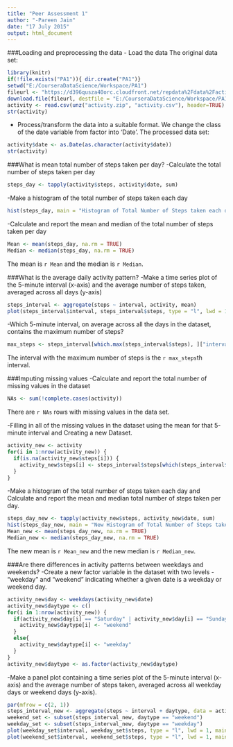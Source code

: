 ```yaml
---
title: "Peer Assessment 1"
author: "-Pareen Jain"
date: "17 July 2015"
output: html_document
---
```

###Loading and preprocessing the data
- Load the data
The original data set:
```r
library(knitr)
if(!file.exists("PA1")){ dir.create("PA1")}
setwd("E:/CourseraDataScience/Workspace/PA1")
fileurl <- "https://d396qusza40orc.cloudfront.net/repdata%2Fdata%2Factivity.zip"
download.file(fileurl, destfile = "E:/CourseraDataScience/Workspace/PA1/activity.zip", method = "curl")
activity <- read.csv(unz("activity.zip", "activity.csv"), header=TRUE)
str(activity)
```

- Process/transform the data into a suitable format.
We change the class of the date variable from factor into 'Date'.
The processed data set:
```r
activity$date <- as.Date(as.character(activity$date))
str(activity)
```

###What is mean total number of steps taken per day?
-Calculate the total number of steps taken per day
```r
steps_day <- tapply(activity$steps, activity$date, sum)
```

-Make a histogram of the total number of steps taken each day
```r
hist(steps_day, main = "Histogram of Total Number of Steps taken each day", xlab = "Total Number of Steps", col = "turquoise")
```

-Calculate and report the mean and median of the total number of steps taken per day
```r
Mean <- mean(steps_day, na.rm = TRUE)
Median <- median(steps_day, na.rm = TRUE)
```
The mean is `r Mean` and the median is `r Median`.

###What is the average daily activity pattern?
-Make a time series plot of the 5-minute interval (x-axis) and the average number of steps taken, averaged across all days (y-axis)
```r
steps_interval <- aggregate(steps ~ interval, activity, mean)
plot(steps_interval$interval, steps_interval$steps, type = "l", lwd = 1, main = "Average Number of Steps Averaged across all days", xlab = "Interval", ylab = "Average Number of Steps")
```

-Which 5-minute interval, on average across all the days in the dataset, contains the maximum number of steps?
```r
max_steps <- steps_interval[which.max(steps_interval$steps), ]["interval"]
```
The interval with the maximum number of steps is the `r max_steps`th interval.

###Imputing missing values
-Calculate and report the total number of missing values in the dataset
```r
NAs <- sum(!complete.cases(activity))
```
There are `r NAs` rows with missing values in the data set.

-Filling in all of the missing values in the dataset using the mean for that 5-minute interval and Creating a new Dataset.
```r
activity_new <- activity
for(i in 1:nrow(activity_new)) {
  if(is.na(activity_new$steps[i])) {
    activity_new$steps[i] <- steps_interval$steps[which(steps_interval$interval == activity_new$interval[i])]
  }
}
```

-Make a histogram of the total number of steps taken each day and Calculate and report the mean and median total number of steps taken per day.
```r
steps_day_new <- tapply(activity_new$steps, activity_new$date, sum)
hist(steps_day_new, main = "New Histogram of Total Number of Steps taken each day", xlab = "Total Number of Steps", col = "turquoise")
Mean_new <- mean(steps_day_new, na.rm = TRUE)
Median_new <- median(steps_day_new, na.rm = TRUE)
```
The new mean is `r Mean_new` and the new median is `r Median_new`.

###Are there differences in activity patterns between weekdays and weekends?
-Create a new factor variable in the dataset with two levels - "weekday" and "weekend" indicating whether a given date is a weekday or weekend day.
```r
activity_new$day <- weekdays(activity_new$date)
activity_new$daytype <- c()
for(i in 1:nrow(activity_new)) {
  if(activity_new$day[i] == "Saturday" | activity_new$day[i] == "Sunday") {
    activity_new$daytype[i] <- "weekend"
  }
  else{
    activity_new$daytype[i] <- "weekday"
  }
}
activity_new$daytype <- as.factor(activity_new$daytype)
```

-Make a panel plot containing a time series plot of the 5-minute interval (x-axis) and the average number of steps taken, averaged across all weekday days or weekend days (y-axis).
```r
par(mfrow = c(2, 1))
steps_interval_new <- aggregate(steps ~ interval + daytype, data = activity_new, mean)
weekend_set <- subset(steps_interval_new, daytype == "weekend")
weekday_set <- subset(steps_interval_new, daytype == "weekday")
plot(weekday_set$interval, weekday_set$steps, type = "l", lwd = 1, main = "Average Number of Steps Averaged across Week days", xlab = "Interval", ylab = "Average Number of Steps", xlim = c(0, 2500), ylim = c(0, 250))
plot(weekend_set$interval, weekend_set$steps, type = "l", lwd = 1, main = "Average Number of Steps Averaged across Weekends", xlab = "Interval", ylab = "Average Number of Steps", xlim = c(0, 2500), ylim = c(0, 175))

```

